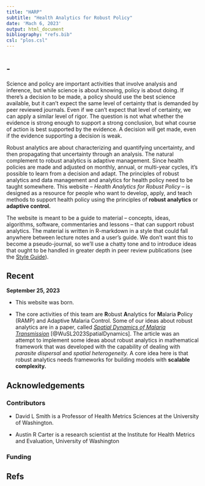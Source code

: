 ```yaml
---
title: "HARP" 
subtitle: "Health Analytics for Robust Policy"  
date: 'Mach 6, 2023'
output: html_document
bibliography: "refs.bib" 
csl: "plos.csl" 
---
```


# {.tabset}

## -  

Science and policy are important activities that involve analysis and inference, but while science is about knowing, policy is about doing. If there's a decision to be made, a policy should use the best science available, but it can't expect the same level of certainty that is demanded by peer reviewed journals. Even if we can't expect that level of certainty, we can apply a similar level of rigor. The question is not what whether the evidence is strong enough to support a strong conclusion, but what course of action is best supported by the evidence. A decision will get made, even if the evidence supporting a decision is weak. 

Robust analytics are about characterizing and quantifying uncertainty, and then propagating that uncertainty through an analysis. The natural complement to robust analytics is adaptive management. Since health policies are made and adjusted on monthly, annual, or multi-year cycles, it's possible to learn from a decision and adapt. The principles of robust analytics and data management and analytics for health policy need to be taught somewhere. This website -- *Health Analytics for Robust Policy* -- is designed as a resource for people who want to develop, apply, and teach methods to support health policy using the principles of **robust analytics** or **adaptive control.** 

The website is meant to be a guide to material -- concepts, ideas, algorithms, software, commentaries and lessons -- that can support robust analytics. The material is written in R-markdown in a style that could fall anywhere between lecture notes and a user's guide. We don't want this to become a pseudo-journal, so we'll use a chatty tone and to introduce ideas that ought to be handled in greater depth in peer review publications (see the [Style Guide](HARP-Style-Guide.html)). 

## Recent 

**September 25, 2023** 

+ This website was born. 

+ The core activities of this team are  **R**obust **A**nalytics for **M**alaria **P**olicy (RAMP) and Adaptive Malaria Control. Some of our ideas about robust analytics are in a paper, called [*Spatial Dynamics of Malaria Transmission*](https://journals.plos.org/ploscompbiol/article?id=10.1371/journal.pcbi.1010684){target="_blank"} [@WuSL2023SpatialDynamics]. The article was an attempt to implement some ideas about robust analytics in mathematical framework that was developed with the capability of dealing with *parasite dispersal* and *spatial heterogeneity.* A core idea here is that robust analytics needs frameworks for building models with **scalable complexity.** 

## Acknowledgements {.tabset}

### Contributors 

+ David L Smith is a Professor of Health Metrics Sciences at the University of Washington. 

+ Austin R Carter is a research scientist at the Institute for Health Metrics and Evaluation, University of Washington  

### Funding  


## Refs 
